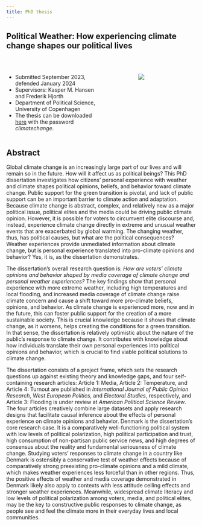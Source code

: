 ```yaml
---
title: PhD thesis
---
```


## Political Weather: How experiencing climate change shapes our political lives

<br>

::: {.columns}
::: {.column width="50%"}
- Submitted September 2023, defended January 2024
- Supervisors: Kasper M. Hansen and Frederik Hjorth
- Department of Political Science, University of Copenhagen
- The thesis can be downloaded [here](https://web.tresorit.com/l/aaPc9#k8uymX77GQKNWTFFhGq_Vw) with the password *climatechange*.
:::
::: {.column width="10%"}
:::
::: {.column width="30%"}
![](media/cover.png)
:::
:::

## Abstract

Global climate change is an increasingly large part of our lives and will remain so in the future. How will it affect us as political beings? This PhD dissertation investigates how citizens' personal experience with weather and climate shapes political opinions, beliefs, and behavior toward climate change. Public support for the green transition is pivotal, and lack of public support can be an important barrier to climate action and adaptation. Because climate change is abstract, complex, and relatively new as a major political issue, political elites and the media could be driving public climate opinion. However, it is possible for voters to circumvent elite discourse and, instead, experience climate change directly in extreme and unusual weather events that are exacerbated by global warming. The changing weather, thus, has political causes, but what are the political consequences? Weather experiences provide unmediated information about climate change, but is personal experience translated into pro-climate opinions and behavior? Yes, it is, as the dissertation demonstrates.

The dissertation's overall research question is: *How are voters' climate opinions and behavior shaped by media coverage of climate change and personal weather experiences?* The key findings show that personal experience with more extreme weather, including high temperatures and local flooding, and increased media coverage of climate change raise climate concern and cause a shift toward more pro-climate beliefs, opinions, and behavior. As climate change is experienced more, now and in the future, this can foster public support for the creation of a more sustainable society. This is crucial knowledge because it shows that climate change, as it worsens, helps creating the conditions for a green transition. In that sense, the dissertation is relatively optimistic about the nature of the public's response to climate change. It contributes with knowledge about how individuals translate their own personal experiences into political opinions and behavior, which is crucial to find viable political solutions to climate change.

The dissertation consists of a project frame, which sets the research questions up against existing theory and knowledge gaps, and four self-containing research articles: Article 1: Media, Article 2: Temperature, and Article 4: Turnout are published in *International Journal of Public Opinion Research*, *West European Politics*, and *Electoral Studies*, respectively, and Article 3: Flooding is under review at *American Political Science Review*. The four articles creatively combine large datasets and apply research designs that facilitate causal inference about the effects of personal experience on climate opinions and behavior. Denmark is the dissertation's core research case. It is a comparatively well-functioning political system with low levels of political polarization, high political participation and trust, high consumption of non-partisan public service news, and high degrees of consensus about the reality and fundamental seriousness of climate change. Studying voters' responses to climate change in a country like Denmark is ostensibly a conservative test of weather effects because of comparatively strong preexisting pro-climate opinions and a mild climate, which makes weather experiences less forceful than in other regions. Thus, the positive effects of weather and media coverage demonstrated in Denmark likely also apply to contexts with less attitude ceiling effects and stronger weather experiences. Meanwhile, widespread climate literacy and low levels of political polarization among voters, media, and political elites, may be the key to constructive public responses to climate change, as people see and feel the climate more in their everyday lives and local communities.



